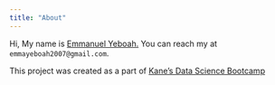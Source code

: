 ```yaml
---
title: "About" 
---
```


Hi, My name is [Emmanuel Yeboah.](https://github.com/kwakuemma1) You can reach my at `emmayeboah2007@gmail.com`.

This project was created as a part of [Kane's Data Science Bootcamp](https://bootcamp.davidkane.info/) 
